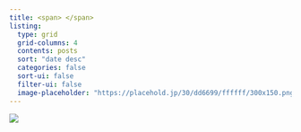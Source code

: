 ```yaml
---
title: <span> </span>
listing: 
  type: grid
  grid-columns: 4
  contents: posts
  sort: "date desc"
  categories: false
  sort-ui: false
  filter-ui: false
  image-placeholder: "https://placehold.jp/30/dd6699/ffffff/300x150.png?text=placeholder+image"
---
```


<head>
    <script>
        document.addEventListener('DOMContentLoaded', function() {
            document.body.style.zoom = "80%";
        });
    </script>
</head>

<img class="slider" src="https://cdn.imweb.me/upload/S2024042221b9fa192007d/8be94d2cdf2cb.png">



<script>
  var customHtml = document.createElement('div');
  customHtml.id = 'custom-html';
  customHtml.innerHTML = 
    '';

  document.addEventListener('DOMContentLoaded', function() {
    var listing = document.querySelector('#listing-listing');
    if (listing) {
      listing.insertAdjacentElement('afterend', customHtml);
    }
  });
</script>